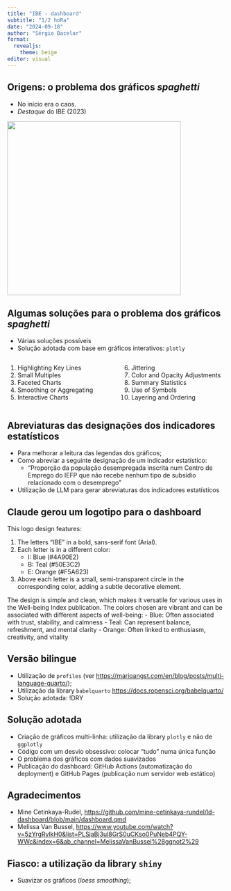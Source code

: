 ```yaml
---
title: "IBE - dashboard"
subtitle: "1/2 hoRa"
date: "2024-09-18"
author: "Sérgio Bacelar"
format: 
  revealjs:
    theme: beige
editor: visual
---
```


## Origens: o problema dos gráficos *spaghetti* {.smaller}

-   No início era o caos.
-   *Destaque* do IBE (2023)

![](images/IBE_QV.png){width="400" height="400"}

## Algumas soluções para o problema dos gráficos *spaghetti* {.smaller}

-   Várias soluções possíveis
-   Solução adotada com base em gráficos interativos: `plotly`

::: columns
::: {.column width="50%"}
1.  Highlighting Key Lines
2.  Small Multiples
3.  Faceted Charts
4.  Smoothing or Aggregating
5.  Interactive Charts
:::

::: {.column width="50%"}
6.  Jittering
7.  Color and Opacity Adjustments
8.  Summary Statistics
9.  Use of Symbols
10. Layering and Ordering
:::
:::

## Abreviaturas das designações dos indicadores estatísticos

-   Para melhorar a leitura das legendas dos gráficos;
-   Como abreviar a seguinte designação de um indicador estatístico:
    -   "Proporção da população desempregada inscrita num Centro de Emprego do IEFP que não recebe nenhum tipo de subsídio relacionado com o desemprego"
-   Utilização de LLM para gerar abreviaturas dos indicadores estatísticos

## Claude gerou um logotipo para o dashboard {.smaller}

This logo design features:

1.  The letters "IBE" in a bold, sans-serif font (Arial).
2.  Each letter is in a different color:
    -   I: Blue (#4A90E2)
    -   B: Teal (#50E3C2)
    -   E: Orange (#F5A623)
3.  Above each letter is a small, semi-transparent circle in the corresponding color, adding a subtle decorative element.

The design is simple and clean, which makes it versatile for various uses in the Well-being Index publication. The colors chosen are vibrant and can be associated with different aspects of well-being: - Blue: Often associated with trust, stability, and calmness - Teal: Can represent balance, refreshment, and mental clarity - Orange: Often linked to enthusiasm, creativity, and vitality

## Versão bilingue

-   Utilização de `profiles` (ver [https://marioangst.com/en/blog/posts/multi-language-quarto/]());
-   Utilização da library `babelquarto` [https://docs.ropensci.org/babelquarto/]()
-   Solução adotada: !DRY

## Solução adotada

-   Criação de gráficos multi-linha: utilização da library `plotly` e não de `ggplotly`
-   Código com um desvio obsessivo: colocar "tudo" numa única função
-   O problema dos gráficos com dados suavizados
-   Publicação do dashboard: GitHub Actions (automatização do deployment) e GitHub Pages (publicação num servidor web estático)

## Agradecimentos

-   Mine Cetinkaya-Rudel, [https://github.com/mine-cetinkaya-rundel/ld-dashboard/blob/main/dashboard.qmd]()
-   Melissa Van Bussel, [https://www.youtube.com/watch?v=5zYrgRylkH0&list=PLSjaBj3ul8GrS0uCKso0PuNeb4PQY-WWc&index=6&ab_channel=MelissaVanBussel%28ggnot2%29]()

## Fiasco: a utilização da library `shiny`

-   Suavizar os gráficos (*loess smoothing*);
